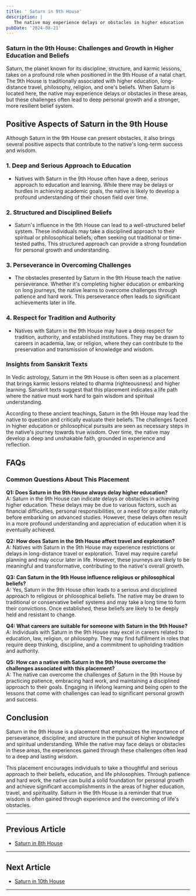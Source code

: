 ```yaml
---
title: ' Saturn in 9th House'
description: |
   The native may experience delays or obstacles in higher education
pubDate: '2024-08-21'
---
```


### Saturn in the 9th House: Challenges and Growth in Higher Education and Beliefs

Saturn, the planet known for its discipline, structure, and karmic lessons, takes on a profound role when positioned in the 9th House of a natal chart. The 9th House is traditionally associated with higher education, long-distance travel, philosophy, religion, and one's beliefs. When Saturn is located here, the native may experience delays or obstacles in these areas, but these challenges often lead to deep personal growth and a stronger, more resilient belief system.

## Positive Aspects of Saturn in the 9th House

Although Saturn in the 9th House can present obstacles, it also brings several positive aspects that contribute to the native's long-term success and wisdom.

### 1. **Deep and Serious Approach to Education**
   - Natives with Saturn in the 9th House often have a deep, serious approach to education and learning. While there may be delays or hurdles in achieving academic goals, the native is likely to develop a profound understanding of their chosen field over time.

### 2. **Structured and Disciplined Beliefs**
   - Saturn's influence in the 9th House can lead to a well-structured belief system. These individuals may take a disciplined approach to their spiritual or philosophical beliefs, often seeking out traditional or time-tested paths. This structured approach can provide a strong foundation for personal growth and understanding.

### 3. **Perseverance in Overcoming Challenges**
   - The obstacles presented by Saturn in the 9th House teach the native perseverance. Whether it's completing higher education or embarking on long journeys, the native learns to overcome challenges through patience and hard work. This perseverance often leads to significant achievements later in life.

### 4. **Respect for Tradition and Authority**
   - Natives with Saturn in the 9th House may have a deep respect for tradition, authority, and established institutions. They may be drawn to careers in academia, law, or religion, where they can contribute to the preservation and transmission of knowledge and wisdom.

### Insights from Sanskrit Texts

In Vedic astrology, Saturn in the 9th House is often seen as a placement that brings karmic lessons related to dharma (righteousness) and higher learning. Sanskrit texts suggest that this placement indicates a life path where the native must work hard to gain wisdom and spiritual understanding.

According to these ancient teachings, Saturn in the 9th House may lead the native to question and critically evaluate their beliefs. The challenges faced in higher education or philosophical pursuits are seen as necessary steps in the native's journey towards true wisdom. Over time, the native may develop a deep and unshakable faith, grounded in experience and reflection.

## FAQs

### Common Questions About This Placement

**Q1: Does Saturn in the 9th House always delay higher education?**  
A: Saturn in the 9th House can indicate delays or obstacles in achieving higher education. These delays may be due to various factors, such as financial difficulties, personal responsibilities, or a need for greater maturity before embarking on advanced studies. However, these delays often result in a more profound understanding and appreciation of education when it is eventually achieved.

**Q2: How does Saturn in the 9th House affect travel and exploration?**  
A: Natives with Saturn in the 9th House may experience restrictions or delays in long-distance travel or exploration. Travel may require careful planning and may occur later in life. However, these journeys are likely to be meaningful and transformative, contributing to the native's overall growth.

**Q3: Can Saturn in the 9th House influence religious or philosophical beliefs?**  
A: Yes, Saturn in the 9th House often leads to a serious and disciplined approach to religious or philosophical beliefs. The native may be drawn to traditional or conservative belief systems and may take a long time to form their convictions. Once established, these beliefs are likely to be deeply held and resistant to change.

**Q4: What careers are suitable for someone with Saturn in the 9th House?**  
A: Individuals with Saturn in the 9th House may excel in careers related to education, law, religion, or philosophy. They may find fulfillment in roles that require deep thinking, discipline, and a commitment to upholding tradition and authority.

**Q5: How can a native with Saturn in the 9th House overcome the challenges associated with this placement?**  
A: The native can overcome the challenges of Saturn in the 9th House by practicing patience, embracing hard work, and maintaining a disciplined approach to their goals. Engaging in lifelong learning and being open to the lessons that come with challenges can lead to significant personal growth and success.

## Conclusion

Saturn in the 9th House is a placement that emphasizes the importance of perseverance, discipline, and structure in the pursuit of higher knowledge and spiritual understanding. While the native may face delays or obstacles in these areas, the experiences gained through these challenges often lead to a deep and lasting wisdom.

This placement encourages individuals to take a thoughtful and serious approach to their beliefs, education, and life philosophies. Through patience and hard work, the native can build a solid foundation for personal growth and achieve significant accomplishments in the areas of higher education, travel, and spirituality. Saturn in the 9th House is a reminder that true wisdom is often gained through experience and the overcoming of life's obstacles.

---

## Previous Article
- [Saturn in 8th House](/blogs-md/0607_Saturn_in_Houses/060708_Saturn_in_8th_House.mdx)

---

## Next Article
- [Saturn in 10th House](/blogs-md/0607_Saturn_in_Houses/060710_Saturn_in_10th_House.mdx)

---
